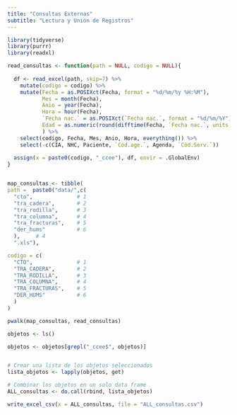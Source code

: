 ```yaml
---
title: "Consultas Externas"
subtitle: "Lectura y Unión de Registros"
---
```




```r

library(tidyverse)
library(purrr)
library(readxl)

```




```r


read_consultas <- function(path = NULL, codigo = NULL){
  
  df <- read_excel(path, skip=7) %>% 
    mutate(codigo = codigo) %>%
    mutate(Fecha = as.POSIXct(Fecha, format = "%d/%m/%y %H:%M"),
           Mes = month(Fecha),
           Anio = year(Fecha),
           Hora = hour(Fecha),
           `Fecha nac.` = as.POSIXct(`Fecha nac.`, format = "%d/%m/%Y"), 
           Edad = as.numeric(round(difftime(Fecha, `Fecha nac.`, units = "days")/365, 0))
           ) %>%
    select(codigo, Fecha, Mes, Anio, Hora, everything()) %>%
    select(-c(CIA, NHC, Paciente, `Cód.age.`, Agenda, `Cód.Serv.`))
  
  assign(x = paste0(codigo, "_ccee"), df, envir = .GlobalEnv)
}


map_consultas <- tibble(
path =  paste0("data/",c(
  "cto",              # 1
  "tra_cadera",       # 2
  "tra_rodilla",      # 3 
  "tra_columna",      # 4
  "tra_fracturas",    # 5
  "der_hums"          # 6 
  ),     # 4
  ".xls"),

codigo = c(
  "CTO",              # 1
  "TRA_CADERA",       # 2
  "TRA_RODILLA",      # 3
  "TRA_COLUMNA",      # 4
  "TRA_FRACTURAS",    # 5 
  "DER_HUMS"          # 6
  )      
)

pwalk(map_consultas, read_consultas)


```



```r

objetos <- ls()

objetos <- objetos[grepl("_ccee$", objetos)]


# Crear una lista de los objetos seleccionados
lista_objetos <- lapply(objetos, get)

# Combinar los objetos en un solo data frame
ALL_consultas <- do.call(rbind, lista_objetos)

write_excel_csv(x = ALL_consultas, file = "ALL_consultas.csv")


```


